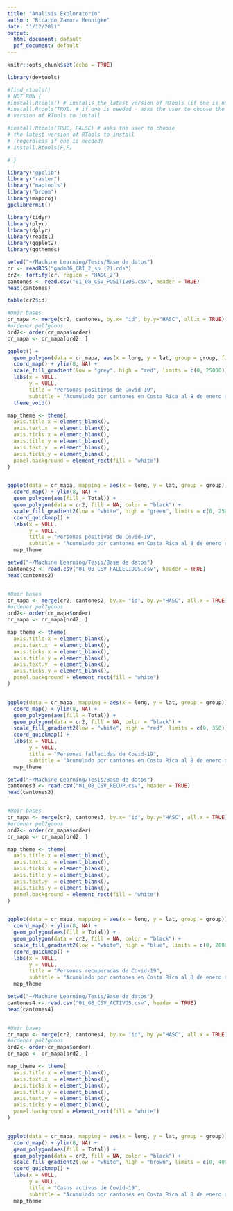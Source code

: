 ---
title: "Analisis Exploratorio"
author: "Ricardo Zamora Mennigke"
date: "1/12/2021"
output:
  html_document: default
  pdf_document: default
---

```{r setup, include=FALSE}
knitr::opts_chunk$set(echo = TRUE)
```


```{r}
library(devtools)

#find_rtools()
# NOT RUN {
#install.Rtools() # installs the latest version of RTools (if one is needed)
#install.Rtools(TRUE) # if one is needed - asks the user to choose the latest 
# version of RTools to install

#install.Rtools(TRUE, FALSE) # asks the user to choose 
# the latest version of RTools to install 
# (regardless if one is needed)
# install.Rtools(F,F)

# }

library("gpclib")
library("raster")
library("maptools")
library("broom")
library(mapproj)
gpclibPermit()

library(tidyr)
library(plyr)
library(dplyr)
library(readxl)
library(ggplot2)
library(ggthemes)

```

```{r}
setwd("~/Machine Learning/Tesis/Base de datos")
cr <- readRDS("gadm36_CRI_2_sp (2).rds")
cr2<- fortify(cr, region = "HASC_2")
cantones <- read.csv("01_08_CSV_POSITIVOS.csv", header = TRUE) 
head(cantones)
```

```{r}
table(cr2$id)
```


```{r}
#Unir bases
cr_mapa <- merge(cr2, cantones, by.x= "id", by.y="HASC", all.x = TRUE)
#ordenar pol?gonos
ord2<- order(cr_mapa$order)
cr_mapa <- cr_mapa[ord2, ]
```


```{r}
ggplot() +
  geom_polygon(data = cr_mapa, aes(x = long, y = lat, group = group, fill = Total)) +
  coord_map() + ylim(8, NA) + 
  scale_fill_gradient(low = "grey", high = "red", limits = c(0, 25000)) +
  labs(x = NULL, 
       y = NULL, 
       title = "Personas positivos de Covid-19", 
       subtitle = "Acumulado por cantones en Costa Rica al 8 de enero de 2020") +
  theme_void()
```
```{r}
map_theme <- theme(
  axis.title.x = element_blank(),
  axis.text.x  = element_blank(),
  axis.ticks.x = element_blank(),
  axis.title.y = element_blank(),
  axis.text.y  = element_blank(),
  axis.ticks.y = element_blank(),
  panel.background = element_rect(fill = "white")
)


ggplot(data = cr_mapa, mapping = aes(x = long, y = lat, group = group)) +
  coord_map() + ylim(8, NA) + 
  geom_polygon(aes(fill = Total)) + 
  geom_polygon(data = cr2, fill = NA, color = "black") +
  scale_fill_gradient2(low = "white", high = "green", limits = c(0, 25000)) +
  coord_quickmap() + 
  labs(x = NULL, 
       y = NULL, 
       title = "Personas positivas de Covid-19", 
       subtitle = "Acumulado por cantones en Costa Rica al 8 de enero de 2020") +
  map_theme

```
```{r}
setwd("~/Machine Learning/Tesis/Base de datos")
cantones2 <- read.csv("01_08_CSV_FALLECIDOS.csv", header = TRUE) 
head(cantones2)


#Unir bases
cr_mapa <- merge(cr2, cantones2, by.x= "id", by.y="HASC", all.x = TRUE)
#ordenar pol?gonos
ord2<- order(cr_mapa$order)
cr_mapa <- cr_mapa[ord2, ]

```

```{r}
map_theme <- theme(
  axis.title.x = element_blank(),
  axis.text.x  = element_blank(),
  axis.ticks.x = element_blank(),
  axis.title.y = element_blank(),
  axis.text.y  = element_blank(),
  axis.ticks.y = element_blank(),
  panel.background = element_rect(fill = "white")
)


ggplot(data = cr_mapa, mapping = aes(x = long, y = lat, group = group)) +
  coord_map() + ylim(8, NA) + 
  geom_polygon(aes(fill = Total)) + 
  geom_polygon(data = cr2, fill = NA, color = "black") +
  scale_fill_gradient2(low = "white", high = "red", limits = c(0, 350)) +
  coord_quickmap() + 
  labs(x = NULL, 
       y = NULL, 
       title = "Personas fallecidas de Covid-19", 
       subtitle = "Acumulado por cantones en Costa Rica al 8 de enero de 2020") +
  map_theme
```

```{r}
setwd("~/Machine Learning/Tesis/Base de datos")
cantones3 <- read.csv("01_08_CSV_RECUP.csv", header = TRUE) 
head(cantones3)


#Unir bases
cr_mapa <- merge(cr2, cantones3, by.x= "id", by.y="HASC", all.x = TRUE)
#ordenar pol?gonos
ord2<- order(cr_mapa$order)
cr_mapa <- cr_mapa[ord2, ]
```

```{r}
map_theme <- theme(
  axis.title.x = element_blank(),
  axis.text.x  = element_blank(),
  axis.ticks.x = element_blank(),
  axis.title.y = element_blank(),
  axis.text.y  = element_blank(),
  axis.ticks.y = element_blank(),
  panel.background = element_rect(fill = "white")
)


ggplot(data = cr_mapa, mapping = aes(x = long, y = lat, group = group)) +
  coord_map() + ylim(8, NA) + 
  geom_polygon(aes(fill = Total)) + 
  geom_polygon(data = cr2, fill = NA, color = "black") +
  scale_fill_gradient2(low = "white", high = "blue", limits = c(0, 20000)) +
  coord_quickmap() + 
  labs(x = NULL, 
       y = NULL, 
       title = "Personas recuperadas de Covid-19", 
       subtitle = "Acumulado por cantones en Costa Rica al 8 de enero de 2020") +
  map_theme

```

```{r}
setwd("~/Machine Learning/Tesis/Base de datos")
cantones4 <- read.csv("01_08_CSV_ACTIVOS.csv", header = TRUE) 
head(cantones4)


#Unir bases
cr_mapa <- merge(cr2, cantones4, by.x= "id", by.y="HASC", all.x = TRUE)
#ordenar pol?gonos
ord2<- order(cr_mapa$order)
cr_mapa <- cr_mapa[ord2, ]
```

```{r}
map_theme <- theme(
  axis.title.x = element_blank(),
  axis.text.x  = element_blank(),
  axis.ticks.x = element_blank(),
  axis.title.y = element_blank(),
  axis.text.y  = element_blank(),
  axis.ticks.y = element_blank(),
  panel.background = element_rect(fill = "white")
)


ggplot(data = cr_mapa, mapping = aes(x = long, y = lat, group = group)) +
  coord_map() + ylim(8, NA) + 
  geom_polygon(aes(fill = Total)) + 
  geom_polygon(data = cr2, fill = NA, color = "black") +
  scale_fill_gradient2(low = "white", high = "brown", limits = c(0, 4000)) +
  coord_quickmap() + 
  labs(x = NULL, 
       y = NULL, 
       title = "Casos activos de Covid-19", 
       subtitle = "Acumulado por cantones en Costa Rica al 8 de enero de 2020") +
  map_theme
```








































































